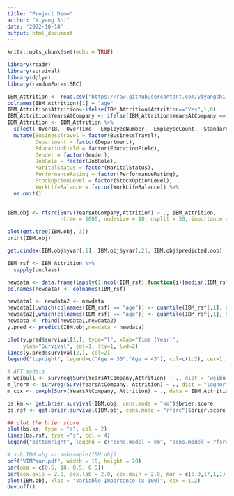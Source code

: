 ```yaml
---
title: "Project Demo"
author: "Yiyang Shi"
date: '2022-10-14'
output: html_document
---
```


```r
knitr::opts_chunk$set(echo = TRUE)
```

```r
library(readr)
library(survival)
library(dplyr)
library(randomForestSRC)

IBM_Attrition <- read.csv("https://raw.githubusercontent.com/yiyangshi-hub/STAT-453-Project/main/IBM_Attrition.csv")
colnames(IBM_Attrition)[1] = "age"
IBM_Attrition$Attrition<-ifelse(IBM_Attrition$Attrition=="Yes",1,0)
IBM_Attrition$YearsAtCompany <- ifelse(IBM_Attrition$YearsAtCompany == 0, 0.5, IBM_Attrition$YearsAtCompany)
IBM_Attrition <- IBM_Attrition %>% 
  select(-Over18, -OverTime, -EmployeeNumber, -EmployeeCount, -StandardHours) %>% 
  mutate(BusinessTravel = factor(BusinessTravel),
         Department = factor(Department),
         EducationField = factor(EducationField),
         Gender = factor(Gender),
         JobRole = factor(JobRole),
         MaritalStatus = factor(MaritalStatus),
         PerformanceRating = factor(PerformanceRating),
         StockOptionLevel = factor(StockOptionLevel),
         WorkLifeBalance = factor(WorkLifeBalance)) %>% 
  na.omit()
  
```

```r
IBM.obj <- rfsrc(Surv(YearsAtCompany,Attrition) ~ ., IBM_Attrition, 
                 ntree = 1000, nodesize = 10, nsplit = 50, importance = TRUE)

plot(get.tree(IBM.obj, 3))
print(IBM.obj)
```

```r
get.cindex(IBM.obj$yvar[,1], IBM.obj$yvar[,2], IBM.obj$predicted.oob)
```

```r
IBM_rsf <- IBM_Attrition %>% 
  sapply(unclass)

newdata <- data.frame(lapply(1:ncol(IBM_rsf),function(i){median(IBM_rsf[,i])}))
colnames(newdata) <- colnames(IBM_rsf)

newdata1 <- newdata2 <- newdata
newdata1[,which(colnames(IBM_rsf) == "age")] <- quantile(IBM_rsf[,1], 0.25)
newdata2[,which(colnames(IBM_rsf) == "age")] <- quantile(IBM_rsf[,1], 0.75)
newdata <- rbind(newdata1,newdata2)
y.pred <- predict(IBM.obj,newdata = newdata)

plot(y.pred$survival[1,], type="l", xlab="Time (Year)",   
     ylab="Survival", col=1, lty=1, lwd=2)
lines(y.pred$survival[2,], col=2)
legend("topright", legend=c("Age = 30","Age = 43"), col=c(1:2), cex=1, lwd=1)
```
```r
# AFT models
m_weibull <- survreg(Surv(YearsAtCompany,Attrition) ~ ., dist = "weibull", data = IBM_Attrition)
m_lnorm <- survreg(Surv(YearsAtCompany, Attrition) ~ ., dist = "lognormal", data = IBM_Attrition)
m_cox <- coxph(Surv(YearsAtCompany, Attrition) ~ ., data = IBM_Attrition)
```


```r
bs.km <- get.brier.survival(IBM.obj, cens.mode = "km")$brier.score
bs.rsf <- get.brier.survival(IBM.obj, cens.mode = "rfsrc")$brier.score

## plot the brier score
plot(bs.km, type = "s", col = 2)
lines(bs.rsf, type ="s", col = 4)
legend("bottomright", legend = c("cens.model = km", "cens.model = rfsrc"), fill = c(2,4))
```

```r
# sub.IBM.obj <- subsample(IBM.obj)
pdf("VIMPsur.pdf", width = 15, height = 20)
par(oma = c(0.5, 10, 0.5, 0.5))
par(cex.axis = 2.0, cex.lab = 2.0, cex.main = 2.0, mar = c(6.0,17,1,1), mgp = c(4, 1, 0))
plot(IBM.obj, xlab = "Variable Importance (x 100)", cex = 1.2)
dev.off()
```

